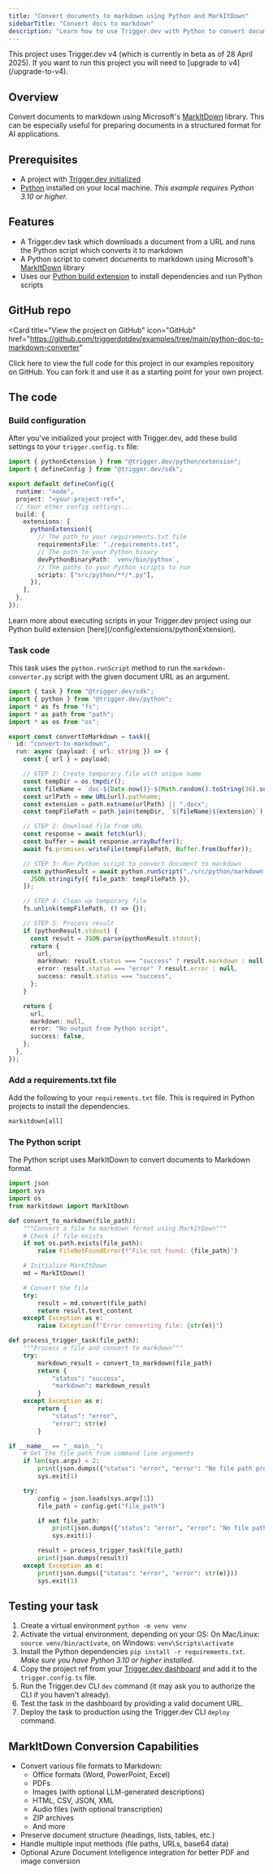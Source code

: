 ```yaml
---
title: "Convert documents to markdown using Python and MarkItDown"
sidebarTitle: "Convert docs to markdown"
description: "Learn how to use Trigger.dev with Python to convert documents to markdown using MarkItDown."
---
```



<Note>
  This project uses Trigger.dev v4 (which is currently in beta as of 28 April 2025). If you want to
  run this project you will need to [upgrade to v4](/upgrade-to-v4).
</Note>

## Overview

Convert documents to markdown using Microsoft's [MarkItDown](https://github.com/microsoft/markitdown) library. This can be especially useful for preparing documents in a structured format for AI applications.

## Prerequisites

- A project with [Trigger.dev initialized](/quick-start)
- [Python](https://www.python.org/) installed on your local machine. _This example requires Python 3.10 or higher._

## Features

- A Trigger.dev task which downloads a document from a URL and runs the Python script which converts it to markdown
- A Python script to convert documents to markdown using Microsoft's [MarkItDown](https://github.com/microsoft/markitdown) library
- Uses our [Python build extension](/config/extensions/pythonExtension) to install dependencies and run Python scripts

## GitHub repo

<Card
  title="View the project on GitHub"
  icon="GitHub"
  href="https://github.com/triggerdotdev/examples/tree/main/python-doc-to-markdown-converter"
>
  Click here to view the full code for this project in our examples repository on GitHub. You can
  fork it and use it as a starting point for your own project.
</Card>

## The code

### Build configuration

After you've initialized your project with Trigger.dev, add these build settings to your `trigger.config.ts` file:

```ts trigger.config.ts
import { pythonExtension } from "@trigger.dev/python/extension";
import { defineConfig } from "@trigger.dev/sdk";

export default defineConfig({
  runtime: "node",
  project: "<your-project-ref>",
  // Your other config settings...
  build: {
    extensions: [
      pythonExtension({
        // The path to your requirements.txt file
        requirementsFile: "./requirements.txt",
        // The path to your Python binary
        devPythonBinaryPath: `venv/bin/python`,
        // The paths to your Python scripts to run
        scripts: ["src/python/**/*.py"],
      }),
    ],
  },
});
```

<Info>
  Learn more about executing scripts in your Trigger.dev project using our Python build extension
  [here](/config/extensions/pythonExtension).
</Info>

### Task code

This task uses the `python.runScript` method to run the `markdown-converter.py` script with the given document URL as an argument.

```ts src/trigger/convertToMarkdown.ts
import { task } from "@trigger.dev/sdk";
import { python } from "@trigger.dev/python";
import * as fs from "fs";
import * as path from "path";
import * as os from "os";

export const convertToMarkdown = task({
  id: "convert-to-markdown",
  run: async (payload: { url: string }) => {
    const { url } = payload;

    // STEP 1: Create temporary file with unique name
    const tempDir = os.tmpdir();
    const fileName = `doc-${Date.now()}-${Math.random().toString(36).substring(2, 7)}`;
    const urlPath = new URL(url).pathname;
    const extension = path.extname(urlPath) || ".docx";
    const tempFilePath = path.join(tempDir, `${fileName}${extension}`);

    // STEP 2: Download file from URL
    const response = await fetch(url);
    const buffer = await response.arrayBuffer();
    await fs.promises.writeFile(tempFilePath, Buffer.from(buffer));

    // STEP 3: Run Python script to convert document to markdown
    const pythonResult = await python.runScript("./src/python/markdown-converter.py", [
      JSON.stringify({ file_path: tempFilePath }),
    ]);

    // STEP 4: Clean up temporary file
    fs.unlink(tempFilePath, () => {});

    // STEP 5: Process result
    if (pythonResult.stdout) {
      const result = JSON.parse(pythonResult.stdout);
      return {
        url,
        markdown: result.status === "success" ? result.markdown : null,
        error: result.status === "error" ? result.error : null,
        success: result.status === "success",
      };
    }

    return {
      url,
      markdown: null,
      error: "No output from Python script",
      success: false,
    };
  },
});
```

### Add a requirements.txt file

Add the following to your `requirements.txt` file. This is required in Python projects to install the dependencies.

```txt requirements.txt
markitdown[all]
```

### The Python script

The Python script uses MarkItDown to convert documents to Markdown format.

```python src/python/markdown-converter.py
import json
import sys
import os
from markitdown import MarkItDown

def convert_to_markdown(file_path):
    """Convert a file to markdown format using MarkItDown"""
    # Check if file exists
    if not os.path.exists(file_path):
        raise FileNotFoundError(f"File not found: {file_path}")

    # Initialize MarkItDown
    md = MarkItDown()

    # Convert the file
    try:
        result = md.convert(file_path)
        return result.text_content
    except Exception as e:
        raise Exception(f"Error converting file: {str(e)}")

def process_trigger_task(file_path):
    """Process a file and convert to markdown"""
    try:
        markdown_result = convert_to_markdown(file_path)
        return {
            "status": "success",
            "markdown": markdown_result
        }
    except Exception as e:
        return {
            "status": "error",
            "error": str(e)
        }

if __name__ == "__main__":
    # Get the file path from command line arguments
    if len(sys.argv) < 2:
        print(json.dumps({"status": "error", "error": "No file path provided"}))
        sys.exit(1)

    try:
        config = json.loads(sys.argv[1])
        file_path = config.get("file_path")

        if not file_path:
            print(json.dumps({"status": "error", "error": "No file path specified in config"}))
            sys.exit(1)

        result = process_trigger_task(file_path)
        print(json.dumps(result))
    except Exception as e:
        print(json.dumps({"status": "error", "error": str(e)}))
        sys.exit(1)
```

## Testing your task

1. Create a virtual environment `python -m venv venv`
2. Activate the virtual environment, depending on your OS: On Mac/Linux: `source venv/bin/activate`, on Windows: `venv\Scripts\activate`
3. Install the Python dependencies `pip install -r requirements.txt`. _Make sure you have Python 3.10 or higher installed._
4. Copy the project ref from your [Trigger.dev dashboard](https://cloud.trigger.dev) and add it to the `trigger.config.ts` file.
5. Run the Trigger.dev CLI `dev` command (it may ask you to authorize the CLI if you haven't already).
6. Test the task in the dashboard by providing a valid document URL.
7. Deploy the task to production using the Trigger.dev CLI `deploy` command.

## MarkItDown Conversion Capabilities

- Convert various file formats to Markdown:
  - Office formats (Word, PowerPoint, Excel)
  - PDFs
  - Images (with optional LLM-generated descriptions)
  - HTML, CSV, JSON, XML
  - Audio files (with optional transcription)
  - ZIP archives
  - And more
- Preserve document structure (headings, lists, tables, etc.)
- Handle multiple input methods (file paths, URLs, base64 data)
- Optional Azure Document Intelligence integration for better PDF and image conversion

<PythonLearnMore />

